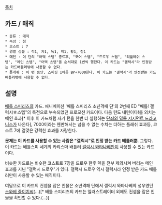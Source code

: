 [[목차]]

== 카드 / 매직 ==
 * 종류 : 매직
 * 속성 : 청
 * 코스트 : 7
 * 경멸 심볼 : 적1, 자1, 녹1, 백1, 황1, 청1
 * 메인 : 이 턴의 "어택 스텝" 종료후, "코어 스텝", "드로우 스텝", "리플레쉬 스텝", "메인 스텝", "어택 스텝"을 순서대로 1번씩 행한다. 이 카드는 "갤럭시"라 인정받는 카드배틀러밖에 사용할 수 없다.
 * 플래쉬 : 이 턴 동안, 스피릿 1체를 BP+7000한다. 이 카드는 "갤럭시"라 인정받는 카드배틀러밖에 사용할 수 없다.

== 설명 ==
[[배틀 스피리츠]]의 카드. 애니메이션 '배틀 스피리츠 소년격패 단'의 2번째 ED "배틀! 갤럭시☆스텝"의 특전으로 부속되었던 프로모션 카드이다. 다음 턴도 내턴이다!를 외치는 메인 효과[* 이후 이 카드처럼 자기 턴을 한번 더 실행하는 [[단죄의 멸룡 저지먼트 드라고니스]]가 나온다], 7000이라는 웬만해서는 넘을 수 없는 수치는 더하는 플래쉬 효과등, 코스트 7에 걸맞은 강력한 효과를 자랑한다.

'''문제는 이 카드를 사용할 수 있는 사람은 "갤럭시"로 인정 받는 카드 배틀러뿐'''. 그렇다. 이 카드는 배틀스피 세계의 카리스마 배틀러 [[갤럭시 와타나베]]만이 사용할 수 있는 카드이다.

비슷한 카드로는 비슷한 코스트로 7장을 드로우 한후 덱을 전부 제외시켜 버리는 메인 효과를 지닌 "갤럭시 드로우"가 있다. 갤럭시 드로우 역시 갤럭시라 인정 받은 카드 배틀러만이 사용할 수 있는 매직이다.

여담으로 이 카드의 컨셉을 잡은 인물은 소년격패 단에서 갤럭시 와타나베의 성우였던 [[스와베 쥰이치]]씨(…)[* 배틀 스피리츠의 카드는 일러스트레이터 외에도 컨셉을 잡은 인물을 확인할 수 있다.(…)]
